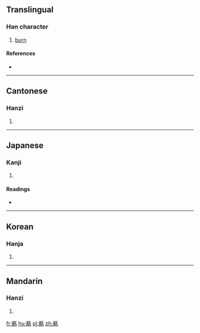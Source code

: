{{also|熱}}
==Translingual==

===Han character===
{{Han char|rn=86|rad=火|as=15|sn=19|four=4433<sub>1</sub>|canj=廿土戈火 (TGIF)}}

# [[burn]]

====References====
* {{Han ref|kx=0686.170|dkj=19541|dj=1099.040|hdz=32244.060|uh=7207|ud=29191|bh=F26B|bd=62059}}

----

==Cantonese==

===Hanzi===
{{yue-hanzi|jyut=|y=yut3}}

# {{defn|lang=yue|sort=火15}}

----

==Japanese==

===Kanji===
{{ja-kanji|grade=|rs=火15}}

# {{defn|lang=ja|sort=火15}}

====Readings====
* {{ja-readings|on=[[ぜつ]] (zetsu), [[ねち]] (nechi), [[ぜい]] (zei), [[ねい]] (nei), [[ねつ]] (netsu)|kun=[[やく]] (yaku)}}

----

==Korean==

===Hanja===
{{ko-hanja|hangeul=설|eumhun=|rv=seol|mr=sŏl|y=sel}}

# {{defn|lang=ko|sort=火15}}

----

==Mandarin==

===Hanzi===
{{cmn-hanzi|pin=[[rè]] ([[re4]]), [[ruò]] ([[ruo4]])|wg=je<sup>4</sup>, jo<sup>4</sup>}}

# {{defn|lang=cmn|sort=火15}}

[[fr:爇]]
[[hu:爇]]
[[pl:爇]]
[[zh:爇]]